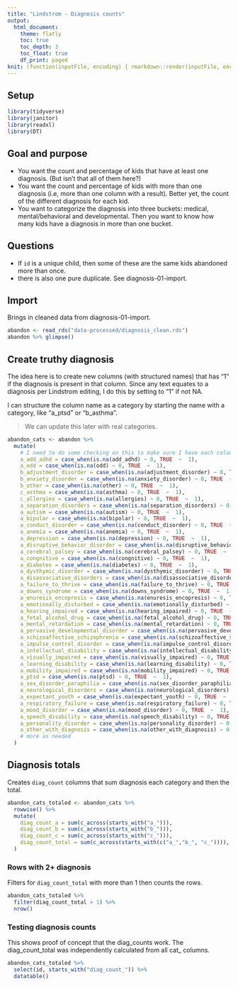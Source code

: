 ```yaml
---
title: "Lindstrom - Diagnosis counts"
output:
  html_document:
    theme: flatly
    toc: true
    toc_depth: 3
    toc_float: true
    df_print: paged
knit: (function(inputFile, encoding) { rmarkdown::render(inputFile, encoding = encoding, output_dir = "docs") })
---
```


## Setup

```r
library(tidyverse)
library(janitor)
library(readxl)
library(DT)
```


## Goal and purpose

- You want the count and percentage of kids that have at least one diagnosis. (But isn’t that all of them here?)
- You want the count and percentage of kids with more than one diagnosis (i.e, more than one column with a result). Better yet, the count of the different diagnosis for each kid.
- You want to categorize the diagnosis into three buckets: medical, mental/behavioral and developmental. Then you want to know how many kids have a diagnosis in more than one bucket.

## Questions

- If `id` is a unique child, then some of these are the same kids abandoned more than once.
- there is also one pure duplicate. See diagnosis-01-import.

## Import

Brings in cleaned data from diagnosis-01-import.

```r
abandon <- read_rds("data-processed/diagnosis_clean.rds")
abandon %>% glimpse()
```

## Create truthy diagnosis

The idea here is to create new columns (with structured names) that has "1" if the diagnosis is present in that column. Since any text equates to a diagnosis per Lindstrom editing, I do this by setting to "1" if not NA.

I can structure the column name as a category by starting the name with a category, like "a_ptsd" or "b_asthma".

> We can update this later with real categories.

```r
abandon_cats <- abandon %>% 
  mutate(
    # I need to do some checking on this to make sure I have each column
    a_add_adhd = case_when(is.na(add_adhd) ~ 0, TRUE  ~  1),
    a_odd = case_when(is.na(odd) ~ 0, TRUE  ~  1),
    b_adjustment_disorder = case_when(is.na(adjustment_disorder) ~ 0, TRUE  ~  1),
    b_anxiety_disorder = case_when(is.na(anxiety_disorder) ~ 0, TRUE  ~  1),
    b_other = case_when(is.na(other) ~ 0, TRUE  ~  1),
    c_asthma = case_when(is.na(asthma) ~ 0, TRUE  ~  1),
    c_allergies = case_when(is.na(allergies) ~ 0, TRUE  ~  1),
    a_separation_disorders = case_when(is.na(separation_disorders) ~ 0, TRUE  ~  1),
    a_autism = case_when(is.na(autism) ~ 0, TRUE  ~  1),
    a_bipolar = case_when(is.na(bipolar) ~ 0, TRUE  ~  1),
    a_conduct_disorder = case_when(is.na(conduct_disorder) ~ 0, TRUE  ~  1),
    a_anemia = case_when(is.na(anemia) ~ 0, TRUE  ~  1),
    a_depression = case_when(is.na(depression) ~ 0, TRUE  ~  1),
    a_disruptive_behavior_disorder = case_when(is.na(disruptive_behavior_disorder) ~ 0, TRUE  ~  1),
    a_cerebral_palsey = case_when(is.na(cerebral_palsey) ~ 0, TRUE  ~  1),
    a_congnitive = case_when(is.na(congnitive) ~ 0, TRUE  ~  1),
    a_diabetes = case_when(is.na(diabetes) ~ 0, TRUE  ~  1),
    a_dysthymic_disorder = case_when(is.na(dysthymic_disorder) ~ 0, TRUE  ~  1),
    a_disassociative_disorders = case_when(is.na(disassociative_disorders) ~ 0, TRUE  ~  1),
    a_failure_to_thrive = case_when(is.na(failure_to_thrive) ~ 0, TRUE  ~  1),
    a_downs_syndrome = case_when(is.na(downs_syndrome) ~ 0, TRUE  ~  1),
    a_enuresis_encopresis = case_when(is.na(enuresis_encopresis) ~ 0, TRUE  ~  1),
    a_emotionally_disturbed = case_when(is.na(emotionally_disturbed) ~ 0, TRUE  ~  1),
    a_hearing_impaired = case_when(is.na(hearing_impaired) ~ 0, TRUE  ~  1),
    a_fetal_alcohol_drug = case_when(is.na(fetal_alcohol_drug) ~ 0, TRUE  ~  1),
    a_mental_retardation = case_when(is.na(mental_retardation) ~ 0, TRUE  ~  1),
    a_pervasive_developmental_disorder = case_when(is.na(pervasive_developmental_disorder) ~ 0, TRUE  ~  1),
    a_schizoaffective_schizophrenia = case_when(is.na(schizoaffective_schizophrenia) ~ 0, TRUE  ~  1),
    a_impulse_control_disorder = case_when(is.na(impulse_control_disorder) ~ 0, TRUE  ~  1),
    a_intellectual_disability = case_when(is.na(intellectual_disability) ~ 0, TRUE  ~  1),
    a_visually_impaired = case_when(is.na(visually_impaired) ~ 0, TRUE  ~  1),
    a_learning_disability = case_when(is.na(learning_disability) ~ 0, TRUE  ~  1),
    a_mobility_impaired = case_when(is.na(mobility_impaired) ~ 0, TRUE  ~  1),
    a_ptsd = case_when(is.na(ptsd) ~ 0, TRUE  ~  1),
    a_sex_disorder_paraphilia = case_when(is.na(sex_disorder_paraphilia) ~ 0, TRUE  ~  1),
    a_neurological_disorders = case_when(is.na(neurological_disorders) ~ 0, TRUE  ~  1),
    a_expectant_youth = case_when(is.na(expectant_youth) ~ 0, TRUE  ~  1),
    a_respiratory_failure = case_when(is.na(respiratory_failure) ~ 0, TRUE  ~  1),
    a_mood_disorder = case_when(is.na(mood_disorder) ~ 0, TRUE  ~  1),
    a_speech_disability = case_when(is.na(speech_disability) ~ 0, TRUE  ~  1),
    a_personality_disorder = case_when(is.na(personality_disorder) ~ 0, TRUE  ~  1),
    a_other_with_diagnosis = case_when(is.na(other_with_diagnosis) ~ 0, TRUE  ~  1),
    # more as needed
  )
```

## Diagnosis totals

Creates `diag_count` columns that sum diagnosis each category and then the total.

```r
abandon_cats_totaled <- abandon_cats %>% 
  rowwise() %>% 
  mutate(
    diag_count_a = sum(c_across(starts_with("a_"))),
    diag_count_b = sum(c_across(starts_with("b_"))),
    diag_count_c = sum(c_across(starts_with("c_"))),
    diag_count_total = sum(c_across(starts_with(c("a_","b_", "c_")))), # include all cat_ columns
  )
```


### Rows with 2+ diagnosis

Filters for `diag_count_total` with more than 1 then counts the rows.

```r
abandon_cats_totaled %>% 
  filter(diag_count_total > 1) %>% 
  nrow()
```

### Testing diagnosis counts

This shows proof of concept that the diag_counts work. The diag_count_total was independently calculated from all cat_ columns.

```r
abandon_cats_totaled %>% 
  select(id, starts_with("diag_count_")) %>% 
  datatable()
```

